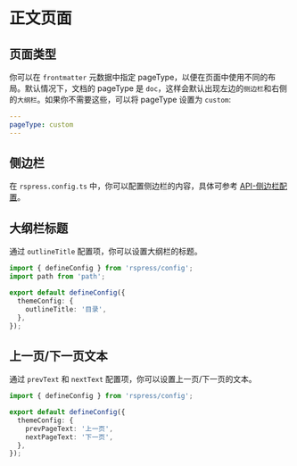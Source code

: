 # 正文页面

## 页面类型

你可以在 `frontmatter` 元数据中指定 pageType，以便在页面中使用不同的布局。默认情况下，文档的 pageType 是 `doc`，这样会默认出现左边的`侧边栏`和右侧的`大纲栏`。如果你不需要这些，可以将 pageType 设置为 `custom`:

```yaml
---
pageType: custom
---
```

## 侧边栏

在 `rspress.config.ts` 中，你可以配置侧边栏的内容，具体可参考 [API-侧边栏配置](/api/config/config-theme#sidebar)。

## 大纲栏标题

通过 `outlineTitle` 配置项，你可以设置大纲栏的标题。

```ts title="rspress.config.ts"
import { defineConfig } from 'rspress/config';
import path from 'path';

export default defineConfig({
  themeConfig: {
    outlineTitle: '目录',
  },
});
```

## 上一页/下一页文本

通过 `prevText` 和 `nextText` 配置项，你可以设置上一页/下一页的文本。

```ts title="rspress.config.ts"
import { defineConfig } from 'rspress/config';

export default defineConfig({
  themeConfig: {
    prevPageText: '上一页',
    nextPageText: '下一页',
  },
});
```
